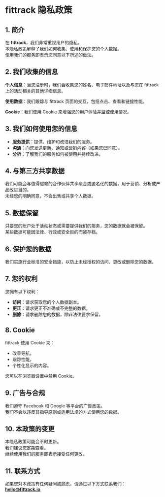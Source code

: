 # fittrack 隐私政策

## 1. 简介

在 **fittrack**，我们非常重视用户的隐私。  
本隐私政策解释了我们如何收集、使用和保护您的个人数据。  
使用我们的服务即表示您同意以下所述的做法。

## 2. 我们收集的信息

**个人信息**：当您注册时，我们会收集您的姓名、电子邮件地址以及与您在 fittrack 上的活动相关的其他详细信息。

**使用数据**：我们跟踪与 fittrack 页面的交互，包括点击、查看和链接性能。

**Cookie**：我们使用 Cookie 来增强您的用户体验并监控使用情况。

## 3. 我们如何使用您的信息

- **服务提供**：提供、维护和改进我们的服务。
- **沟通**：向您发送更新、通知或营销内容（如果您已同意）。
- **分析**：了解我们的服务如何被使用并持续改进。

## 4. 与第三方共享数据

我们可能会与值得信赖的合作伙伴共享聚合或匿名化的数据，用于营销、分析或产品改进目的。  
未经您的明确同意，不会出售或共享个人数据。

## 5. 数据保留

只要您的账户处于活动状态或需要提供我们的服务，您的数据就会被保留。  
某些数据可能因法律、行政或安全目的而被存档。

## 6. 保护您的数据

我们实施行业标准的安全措施，以防止未经授权的访问、更改或删除您的数据。

## 7. 您的权利

您拥有以下权利：

- **访问**：请求获取您的个人数据副本。
- **更正**：请求更正不准确或不完整的数据。
- **删除**：请求删除您的数据，除非法律要求保留。

## 8. Cookie

fittrack 使用 Cookie 来：

- 改善导航，
- 跟踪性能，
- 个性化显示的内容。

您可以在浏览器设置中禁用 Cookie。

## 9. 广告与合规

我们遵守 Facebook 和 Google 等平台的广告政策。  
我们不会以违反其指导原则或适用法规的方式使用您的数据。

## 10. 本政策的变更

本隐私政策可能会不时更新。  
我们建议您定期查看。  
继续使用我们的服务即表示接受任何更改。

## 11. 联系方式

如果您对本政策有任何疑问或顾虑，请通过以下方式联系我们：  
**[hello@fittrack.io](mailto:hello@fittrack.io)**